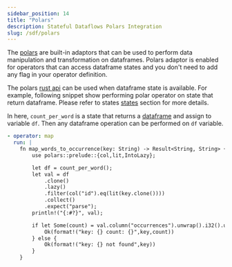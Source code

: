 ```yaml
---
sidebar_position: 14
title: "Polars"
description: Stateful Dataflows Polars Integration
slug: /sdf/polars
---
```


The [polars](https://pola.rs) are built-in adaptors that can be used to perform data manipulation and transformation on dataframes.  Polars adaptor is enabled for operators that can access dataframe states and you don't need to add any flag in your operator definition.

The polars [rust api](https://docs.rs/polars/0.36.2/polars/index.html) can be used when dataframe state is available.  For example, following snippet show performing polar operator on state that return dataframe.  Please refer to states [states](/docs/sdf/states) section for more details.

In here, `count_per_word` is a state that returns a [dataframe](https://docs.rs/polars/latest/polars/frame/struct.DataFrame.html) and assign to variable `df`.  Then any dataframe operation can be performed on `df` variable.

```yaml
- operator: map
  run: |
    fn map_words_to_occurrence(key: String) -> Result<String, String> {
        use polars::prelude::{col,lit,IntoLazy};

        let df = count_per_word();
        let val = df
            .clone()
            .lazy()
            .filter(col("id").eq(lit(key.clone())))
            .collect()
            .expect("parse");
        println!("{:#?}", val);

        if let Some(count) = val.column("occurrences").unwrap().i32().unwrap().get(0) {
            Ok(format!("key: {} count: {}",key,count))
        } else {
            Ok(format!("key: {} not found",key))
        }
    }
```
